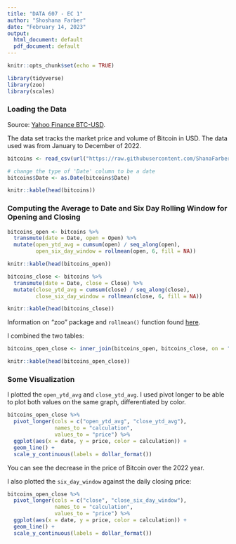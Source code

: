 ```yaml
---
title: "DATA 607 - EC 1"
author: "Shoshana Farber"
date: "February 14, 2023"
output:
  html_document: default
  pdf_document: default
---
```


```r
knitr::opts_chunk$set(echo = TRUE)

library(tidyverse)
library(zoo)
library(scales)
```

### Loading the Data

Source: [Yahoo Finance BTC-USD](https://finance.yahoo.com/quote/BTC-USD/history?p=BTC-USD). 

The data set tracks the market price and volume of Bitcoin in USD. The data used was from January to December of 2022. 

```r
bitcoins <- read_csv(url("https://raw.githubusercontent.com/ShanaFarber/cuny-sps/master/DATA%20607/Extra%20Credit%201%20-%20Windows/BTC-USD.csv"), show_col_types = FALSE)

# change the type of 'Date' column to be a date
bitcoins$Date <- as.Date(bitcoins$Date)

knitr::kable(head(bitcoins))
```

### Computing the Average to Date and Six Day Rolling Window for Opening and Closing

```r
bitcoins_open <- bitcoins %>% 
  transmute(date = Date, open = Open) %>%
  mutate(open_ytd_avg = cumsum(open) / seq_along(open),
         open_six_day_window = rollmean(open, 6, fill = NA))

knitr::kable(head(bitcoins_open))
```

```r
bitcoins_close <- bitcoins %>%
  transmute(date = Date, close = Close) %>%
  mutate(close_ytd_avg = cumsum(close) / seq_along(close),
         close_six_day_window = rollmean(close, 6, fill = NA))

knitr::kable(head(bitcoins_close))
```

Information on "zoo" package and `rollmean()` function found [here](https://www.rdocumentation.org/packages/zoo/versions/1.8-11/topics/rollmean). 

I combined the two tables:

```r
bitcoins_open_close <- inner_join(bitcoins_open, bitcoins_close, on = "Date")

knitr::kable(head(bitcoins_open_close))
```

### Some Visualization

I plotted the `open_ytd_avg` and `close_ytd_avg`. I used pivot longer to be able to plot both values on the same graph, differentiated by color. 

```r
bitcoins_open_close %>%
  pivot_longer(cols = c("open_ytd_avg", "close_ytd_avg"),
               names_to = "calculation",
               values_to = "price") %>%
  ggplot(aes(x = date, y = price, color = calculation)) +
  geom_line() +
  scale_y_continuous(labels = dollar_format())
```

You can see the decrease in the price of Bitcoin over the 2022 year. 

I also plotted the `six_day_window` against the daily closing price:

```r
bitcoins_open_close %>%
  pivot_longer(cols = c("close", "close_six_day_window"),
               names_to = "calculation",
               values_to = "price") %>%
  ggplot(aes(x = date, y = price, color = calculation)) +
  geom_line() +
  scale_y_continuous(labels = dollar_format())
```

